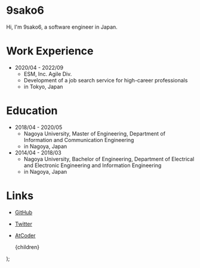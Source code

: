 
# 9sako6

Hi, I'm 9sako6, a software engineer in Japan.

# Work Experience

- 2020/04 - 2022/09
  - ESM, Inc. Agile Div.
  - Development of a job search service for high-career professionals
  - in Tokyo, Japan

# Education

- 2018/04 - 2020/05
  - Nagoya University, Master of Engineering, Department of Information and Communication Engineering
  - in Nagoya, Japan
- 2014/04 - 2018/03
  - Nagoya University, Bachelor of Engineering, Department of Electrical and Electronic Engineering and Information Engineering
  - in Nagoya, Japan

# Links

- [GitHub](https://github.com/9sako6)
- [Twitter](https://twitter.com/9sako6)
- [AtCoder](https://atcoder.jp/users/qsako6)

  <Layout>
    <MarkdownWrapper>{children}</MarkdownWrapper>
  </Layout>
);
